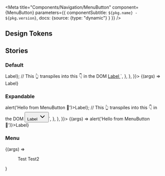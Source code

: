 

<Meta
  title="Components/Navigation/MenuButton"
  component={MenuButton}
  parameters={{ componentSubtitle: `${pkg.name} - ${pkg.version}`, docs: {source: {type: "dynamic"} } }}
/>

<Description markdown={readme} />

## Design Tokens

<DesignTokenDocBlock categoryName="MenuButton" viewType="table" />

## Stories

### Default

<Canvas>
  <Story name="Default"
    args={{href: 'https://github.com/nl-design-system/denhaag', variant: 'normal'}}
    parameters={{
      docs: {
        source: {
          code: `
          const ReactMenuButton = <MenuButton href={https://github.com/nl-design-system/denhaag} variant='normal'>Label</MenuButton>};
          // This 👆 transpiles into this 👇 in the DOM
          <a href="https://github.com/nl-design-system/denhaag" class="denhaag-menu-button">
            Label
          </a>`,
        },
      },
    }}>
      {(args) => <MenuButton { ..args }>Label</MenuButton>}
  </Story>
</Canvas>

<ArgsTable of={MenuButton} />

### Expandable

<Canvas>
  <Story name="Expandable"
    args={{variant: 'expandable'}}
    parameters={{
      docs: {
        source: {
          code: `
          const ReactMenuButton = <MenuButton variant='expandable' onclick={() => alert('Hello from MenuButton 👋')>Label</MenuButton>};
          // This 👆 transpiles into this 👇 in the DOM
          <button class="denhaag-menu-button">
            Label
            <span class="denhaag-menu-button__chevron">
              <svg width="24" height="24" fill="none" xmlns="http://www.w3.org/2000/svg" class="MuiSvgIcon-root" focusable="false" viewBox="0 0 24 24" aria-hidden="true" shape-rendering="auto" aria-label="ChevronDownIcon">
                <path d="M5.293 8.293a1 1 0 011.414 0L12 13.586l5.293-5.293a1 1 0 111.414 1.414l-6 6a1 1 0 01-1.414 0l-6-6a1 1 0 010-1.414z" fill="currentColor"></path>
              </svg>
            </span>
          </button>`,
        },
      },
    }}>
      {(args) => <MenuButton { ...args} onclick={() => alert('Hello from MenuButton 👋')}>Label</MenuButton>}
  </Story>
</Canvas>

### Menu
<Canvas>
  <Story name="Menu"
    args={{id: 'testspan'}}
    parameters={{
      docs: {
        source: {
          code: `
          `
         }
      }
    }}>
      {(args) =>
      <Menu { ...args }>
        <MenuButton>
          Test
        </MenuButton>
        <MenuButton>
          Test2
        </MenuButton>
      </Menu>
      }
  </Story>
</Canvas>
